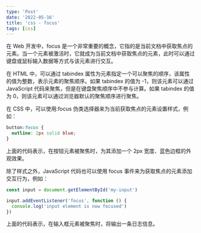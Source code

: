 ```yaml
---
type: 'Post'
date: '2022-05-16'
title: 'css - focus'
tags: [css]
---
```


在 Web 开发中，focus 是一个非常重要的概念，它指的是当前文档中获取焦点的元素。当一个元素被激活时，它就成为当前文档中获取焦点的元素，此时可以通过键盘或鼠标输入数据等方式与该元素进行交互。

在 HTML 中，可以通过 tabindex 属性为元素指定一个可以聚焦的顺序，该属性的值为整数，表示元素的聚焦顺序。如果 tabindex 的值为 -1，则该元素可以通过 JavaScript 代码来聚焦，但是在键盘聚焦顺序中不参与计算。如果 tabindex 的值为 0，则该元素可以通过浏览器默认的聚焦顺序进行聚焦。

在 CSS 中，可以使用:focus 伪类选择器来为当前获取焦点的元素设置样式，例如：

```css
button:focus {
  outline: 2px solid blue;
}
```

上面的代码表示，在按钮元素被聚焦时，为其添加一个 2px 宽度、蓝色边框的外观效果。

除了样式之外，JavaScript 代码也可以使用 focus 事件来为获取焦点的元素添加交互行为，例如：

```javascript
const input = document.getElementById('my-input')

input.addEventListener('focus', function () {
  console.log('input element is now focused')
})
```

上面的代码表示，在输入框元素被聚焦时，将输出一条日志信息。
